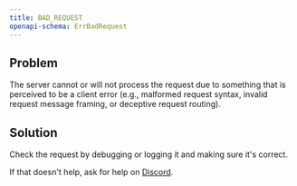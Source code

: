 ```yaml
---
title: BAD_REQUEST
openapi-schema: ErrBadRequest
---
```


## Problem

The server cannot or will not process the request due to something that is perceived to be a client error (e.g., malformed request syntax, invalid request message framing, or deceptive request routing).

## Solution

Check the request by debugging or logging it and making sure it's correct.

If that doesn't help, ask for help on [Discord](https://openstatus.dev/discord).